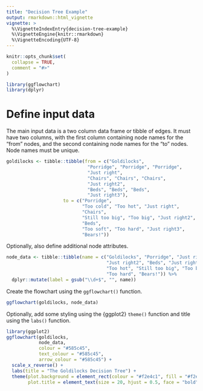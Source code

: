 ```yaml
---
title: "Decision Tree Example"
output: rmarkdown::html_vignette
vignette: >
  %\VignetteIndexEntry{decision-tree-example}
  %\VignetteEngine{knitr::rmarkdown}
  %\VignetteEncoding{UTF-8}
---
```


```r
knitr::opts_chunk$set(
  collapse = TRUE,
  comment = "#>"
)
```

```r
library(ggflowchart)
library(dplyr)
```

# Define input data 

The main input data is a two column data frame or tibble of edges. It must have two columns, with the first column containing node names for the "from" nodes, and the second containing node names for the "to" nodes. Node names must be unique.

```r
goldilocks <- tibble::tibble(from = c("Goldilocks",
                              "Porridge", "Porridge", "Porridge",
                              "Just right",
                              "Chairs", "Chairs", "Chairs",
                              "Just right2",
                              "Beds", "Beds", "Beds",
                              "Just right3"),
                     to = c("Porridge",
                            "Too cold", "Too hot", "Just right",
                            "Chairs",
                            "Still too big", "Too big", "Just right2",
                            "Beds",
                            "Too soft", "Too hard", "Just right3",
                            "Bears!"))
```

Optionally, also define additional node attributes. 

```r
node_data <- tibble::tibble(name = c("Goldilocks", "Porridge", "Just right", "Chairs",
                                     "Just right2", "Beds", "Just right3", "Too cold",
                                     "Too hot", "Still too big", "Too big", "Too soft",
                                     "Too hard", "Bears!")) %>%
  dplyr::mutate(label = gsub("\\d+$", "", name))
```

Create the flowchart using the `ggflowchart()` function.

```r
ggflowchart(goldilocks, node_data)
```

Optionally, add some styling using the {ggplot2} `theme()` function and title using the `labs()` function.

```r
library(ggplot2)
ggflowchart(goldilocks,
            node_data,
            colour = "#585c45",
            text_colour = "#585c45",
            arrow_colour = "#585c45") +
  scale_x_reverse() +
  labs(title = "The Goldilocks Decision Tree") +
  theme(plot.background = element_rect(colour = "#f2e4c1", fill = "#f2e4c1"),
        plot.title = element_text(size = 20, hjust = 0.5, face = "bold", colour = "#585c45"))
```
